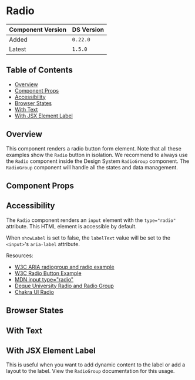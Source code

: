 

<Meta of={RadioStories} />

# Radio

| Component Version | DS Version |
| ----------------- | ---------- |
| Added             | `0.22.0`   |
| Latest            | `1.5.0`    |

## Table of Contents

- [Overview](#overview)
- [Component Props](#component-props)
- [Accessibility](#accessibility)
- [Browser States](#browser-states)
- [With Text](#with-text)
- [With JSX Element Label](#with-jsx-element-label)

## Overview

<Description of={RadioStories} />

This component renders a radio button form element. Note that all these examples
show the `Radio` button in isolation. We recommend to always use the `Radio`
component inside the Design System `RadioGroup` component. The `RadioGroup`
component will handle all the states and data management.

## Component Props

<Canvas of={RadioStories.Controls} />

<ArgTypes of={RadioStories.Controls} />

## Accessibility

The `Radio` component renders an `input` element with the `type="radio"` attribute.
This HTML element is accessible by default.

When `showLabel` is set to false, the `labelText` value will be set to the
`<input>`'s `aria-label` attribute.

Resources:

- [W3C ARIA radiogroup and radio example](https://www.w3.org/TR/2016/WD-wai-aria-practices-1.1-20160317/examples/radio/radio.html)
- [W3C Radio Button Example](https://www.w3.org/TR/2017/WD-wai-aria-practices-1.1-20170628/examples/radio/radio-1/radio-1.html)
- [MDN input type="radio"](https://developer.mozilla.org/en-US/docs/Web/HTML/Element/input/radio)
- [Deque University Radio and Radio Group](https://dequeuniversity.com/library/aria/radio-and-radio-group)
- [Chakra UI Radio](https://chakra-ui.com/docs/components/form/radio)

## Browser States

<Canvas of={RadioStories.BrowserStates} />

## With Text

<Canvas of={RadioStories.WithText} />

## With JSX Element Label

This is useful when you want to add dynamic content to the label or add
a layout to the label. View the `RadioGroup` documentation for this
usage.

<Canvas of={RadioStories.JSXElement} />
